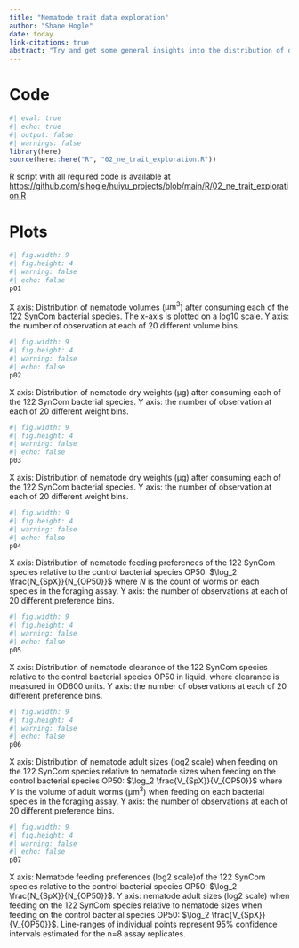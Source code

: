 ```yaml
---
title: "Nematode trait data exploration"
author: "Shane Hogle"
date: today
link-citations: true
abstract: "Try and get some general insights into the distribution of different nematode traits"
---
```


# Code

```r
#| eval: true
#| echo: true
#| output: false
#| warnings: false
library(here)
source(here::here("R", "02_ne_trait_exploration.R"))
```

R script with all required code is available at <https://github.com/slhogle/huiyu_projects/blob/main/R/02_ne_trait_exploration.R>

# Plots

::: {#fig-01}
```r
#| fig.width: 9
#| fig.height: 4
#| warning: false
#| echo: false
p01
```
X axis: Distribution of nematode volumes ($\mathrm{μm^3}$) after consuming each of the 122 SynCom bacterial species. The x-axis is plotted on a log10 scale. Y axis: the number of observation at each of 20 different volume bins.
:::


::: {#fig-02}
```r
#| fig.width: 9
#| fig.height: 4
#| warning: false
#| echo: false
p02
```
X axis: Distribution of nematode dry weights (μg) after consuming each of the 122 SynCom bacterial species. Y axis: the number of observation at each of 20 different weight bins.
:::

::: {#fig-03}
```r
#| fig.width: 9
#| fig.height: 4
#| warning: false
#| echo: false
p03
```
X axis: Distribution of nematode dry weights (μg) after consuming each of the 122 SynCom bacterial species. Y axis: the number of observation at each of 20 different weight bins.
:::

::: {#fig-04}
```r
#| fig.width: 9
#| fig.height: 4
#| warning: false
#| echo: false
p04
```
X axis: Distribution of nematode feeding preferences of the 122 SynCom species relative to the control bacterial species OP50: $\log_2 \frac{N_{SpX}}{N_{OP50}}$ where $N$ is the count of worms on each species in the foraging assay. Y axis: the number of observations at each of 20 different preference bins.
:::

::: {#fig-05}
```r
#| fig.width: 9
#| fig.height: 4
#| warning: false
#| echo: false
p05
```
X axis: Distribution of nematode clearance of the 122 SynCom species relative to the control bacterial species OP50 in liquid, where clearance is measured in OD600 units. Y axis: the number of observations at each of 20 different preference bins.
:::

::: {#fig-06}
```r
#| fig.width: 9
#| fig.height: 4
#| warning: false
#| echo: false
p06
```
X axis: Distribution of nematode adult sizes (log2 scale) when feeding on the 122 SynCom species relative to nematode sizes when feeding on the control bacterial species OP50: $\log_2 \frac{V_{SpX}}{V_{OP50}}$ where $V$ is the volume of adult worms ($\mathrm{μm^3}$) when feeding on each bacterial species in the foraging assay. Y axis: the number of observations at each of 20 different preference bins.
:::

::: {#fig-07}
```r
#| fig.width: 9
#| fig.height: 4
#| warning: false
#| echo: false
p07
```
X axis: Nematode feeding preferences (log2 scale)of the 122 SynCom species relative to the control bacterial species OP50: $\log_2 \frac{N_{SpX}}{N_{OP50}}$. Y axis: nematode adult sizes (log2 scale) when feeding on the 122 SynCom species relative to nematode sizes when feeding on the control bacterial species OP50: $\log_2 \frac{V_{SpX}}{V_{OP50}}$. Line-ranges of individual points represent 95% confidence intervals estimated for the n=8 assay replicates.
:::
